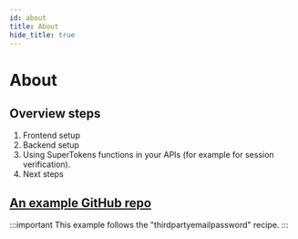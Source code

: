 ```yaml
---
id: about
title: About
hide_title: true
---
```


<!-- COPY SECTION -->
<!-- ./thirdpartyemailpassword/serverless/with-aws-lambda/about.mdx -->
<!-- 1 -->

# About

## Overview steps

1. Frontend setup
2. Backend setup
3. Using SuperTokens functions in your APIs (for example for session verification).
4. Next steps

## [An example GitHub repo](https://github.com/supertokens/supertokens-auth-react/tree/master/examples/with-aws-lambda) 

<!-- END COPY SECTION -->

:::important
This example follows the "thirdpartyemailpassword" recipe.
:::
